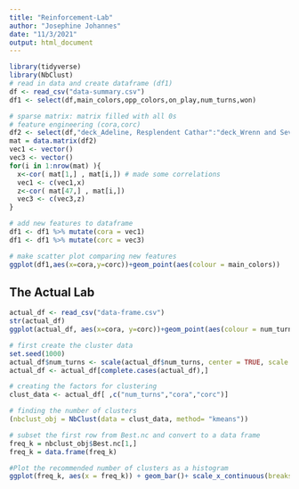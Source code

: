 ```yaml
---
title: "Reinforcement-Lab"
author: "Josephine Johannes"
date: "11/3/2021"
output: html_document
---
```


```r
library(tidyverse)
library(NbClust)
# read in data and create dataframe (df1)
df <- read_csv("data-summary.csv")
df1 <- select(df,main_colors,opp_colors,on_play,num_turns,won)

# sparse matrix: matrix filled with all 0s 
# feature engineering (cora,corc)
df2 <- select(df,"deck_Adeline, Resplendent Cathar":"deck_Wrenn and Seven")
mat = data.matrix(df2)
vec1 <- vector()
vec3 <- vector()
for(i in 1:nrow(mat) ){
  x<-cor( mat[1,] , mat[i,]) # made some correlations
  vec1 <- c(vec1,x)
  z<-cor( mat[47,] , mat[i,])
  vec3 <- c(vec3,z)
}

# add new features to dataframe
df1 <- df1 %>% mutate(cora = vec1)
df1 <- df1 %>% mutate(corc = vec3)

# make scatter plot comparing new features
ggplot(df1,aes(x=cora,y=corc))+geom_point(aes(colour = main_colors))

```

## The Actual Lab
```r
actual_df <- read_csv("data-frame.csv")
str(actual_df)
ggplot(actual_df, aes(x=cora, y=corc))+geom_point(aes(colour = num_turns))
```



```r
# first create the cluster data 
set.seed(1000)
actual_df$num_turns <- scale(actual_df$num_turns, center = TRUE, scale = FALSE)
actual_df <- actual_df[complete.cases(actual_df),]

# creating the factors for clustering
clust_data <- actual_df[ ,c("num_turns","cora","corc")]

# finding the number of clusters 
(nbclust_obj = NbClust(data = clust_data, method= "kmeans"))

# subset the first row from Best.nc and convert to a data frame 
freq_k = nbclust_obj$Best.nc[1,]
freq_k = data.frame(freq_k)

#Plot the recommended number of clusters as a histogram 
ggplot(freq_k, aes(x = freq_k)) + geom_bar()+ scale_x_continuous(breaks = seq(0, 15, by = 1)) + scale_y_continuous(breaks = seq(0, 12, by = 1)) + labs(x = "Number of Clusters", y = "Number ", title = "Cluster Analysis")
```